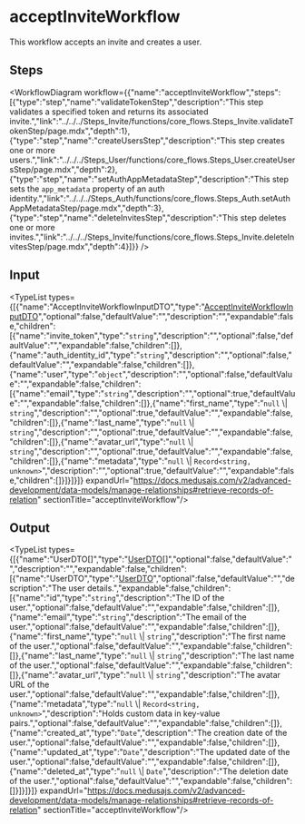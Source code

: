 
# acceptInviteWorkflow

This workflow accepts an invite and creates a user.

## Steps

<WorkflowDiagram workflow={{"name":"acceptInviteWorkflow","steps":[{"type":"step","name":"validateTokenStep","description":"This step validates a specified token and returns its associated invite.","link":"../../../Steps_Invite/functions/core_flows.Steps_Invite.validateTokenStep/page.mdx","depth":1},{"type":"step","name":"createUsersStep","description":"This step creates one or more users.","link":"../../../Steps_User/functions/core_flows.Steps_User.createUsersStep/page.mdx","depth":2},{"type":"step","name":"setAuthAppMetadataStep","description":"This step sets the `app_metadata` property of an auth identity.","link":"../../../Steps_Auth/functions/core_flows.Steps_Auth.setAuthAppMetadataStep/page.mdx","depth":3},{"type":"step","name":"deleteInvitesStep","description":"This step deletes one or more invites.","link":"../../../Steps_Invite/functions/core_flows.Steps_Invite.deleteInvitesStep/page.mdx","depth":4}]}} />

## Input

<TypeList types={[{"name":"AcceptInviteWorkflowInputDTO","type":"[AcceptInviteWorkflowInputDTO](../../../../types/WorkflowTypes/InviteWorkflow/interfaces/types.WorkflowTypes.InviteWorkflow.AcceptInviteWorkflowInputDTO/page.mdx)","optional":false,"defaultValue":"","description":"","expandable":false,"children":[{"name":"invite_token","type":"`string`","description":"","optional":false,"defaultValue":"","expandable":false,"children":[]},{"name":"auth_identity_id","type":"`string`","description":"","optional":false,"defaultValue":"","expandable":false,"children":[]},{"name":"user","type":"`object`","description":"","optional":false,"defaultValue":"","expandable":false,"children":[{"name":"email","type":"`string`","description":"","optional":true,"defaultValue":"","expandable":false,"children":[]},{"name":"first_name","type":"`null` \\| `string`","description":"","optional":true,"defaultValue":"","expandable":false,"children":[]},{"name":"last_name","type":"`null` \\| `string`","description":"","optional":true,"defaultValue":"","expandable":false,"children":[]},{"name":"avatar_url","type":"`null` \\| `string`","description":"","optional":true,"defaultValue":"","expandable":false,"children":[]},{"name":"metadata","type":"`null` \\| `Record<string, unknown>`","description":"","optional":true,"defaultValue":"","expandable":false,"children":[]}]}]}]} expandUrl="https://docs.medusajs.com/v2/advanced-development/data-models/manage-relationships#retrieve-records-of-relation" sectionTitle="acceptInviteWorkflow"/>

## Output

<TypeList types={[{"name":"UserDTO[]","type":"[UserDTO](../../../../user/interfaces/user.UserDTO/page.mdx)[]","optional":false,"defaultValue":"","description":"","expandable":false,"children":[{"name":"UserDTO","type":"[UserDTO](../../../../user/interfaces/user.UserDTO/page.mdx)","optional":false,"defaultValue":"","description":"The user details.","expandable":false,"children":[{"name":"id","type":"`string`","description":"The ID of the user.","optional":false,"defaultValue":"","expandable":false,"children":[]},{"name":"email","type":"`string`","description":"The email of the user.","optional":false,"defaultValue":"","expandable":false,"children":[]},{"name":"first_name","type":"`null` \\| `string`","description":"The first name of the user.","optional":false,"defaultValue":"","expandable":false,"children":[]},{"name":"last_name","type":"`null` \\| `string`","description":"The last name of the user.","optional":false,"defaultValue":"","expandable":false,"children":[]},{"name":"avatar_url","type":"`null` \\| `string`","description":"The avatar URL of the user.","optional":false,"defaultValue":"","expandable":false,"children":[]},{"name":"metadata","type":"`null` \\| `Record<string, unknown>`","description":"Holds custom data in key-value pairs.","optional":false,"defaultValue":"","expandable":false,"children":[]},{"name":"created_at","type":"`Date`","description":"The creation date of the user.","optional":false,"defaultValue":"","expandable":false,"children":[]},{"name":"updated_at","type":"`Date`","description":"The updated date of the user.","optional":false,"defaultValue":"","expandable":false,"children":[]},{"name":"deleted_at","type":"`null` \\| `Date`","description":"The deletion date of the user.","optional":false,"defaultValue":"","expandable":false,"children":[]}]}]}]} expandUrl="https://docs.medusajs.com/v2/advanced-development/data-models/manage-relationships#retrieve-records-of-relation" sectionTitle="acceptInviteWorkflow"/>
